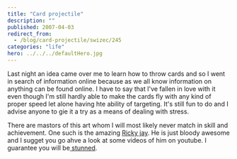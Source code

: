 ```yaml
---
title: "Card projectile"
description: ""
published: 2007-04-03
redirect_from:
  - /blog/card-projectile/swizec/245
categories: "life"
hero: ../../../defaultHero.jpg
---
```


Last night an idea came over me to learn how to throw cards and so I went in search of information online because as we all know information on anything can be found online. I have to say that I've fallen in love with it even though I'm still hardly able to make the cards fly with any kind of proper speed let alone having hte ability of targeting. It's still fun to do and I advise anyone to gie it a try as a means of dealing with stress.

There are mastors of this art whom I will most likely never match in skill and achievement. One such is the amazing [Ricky jay](http://www.rickyjay.com/). He is just bloody awesome and I sugget you go ahve a look at some videos of him on youtube. I guarantee you will be[ stunned](http://youtube.com/watch?v=HFAzKv8_XF4).
